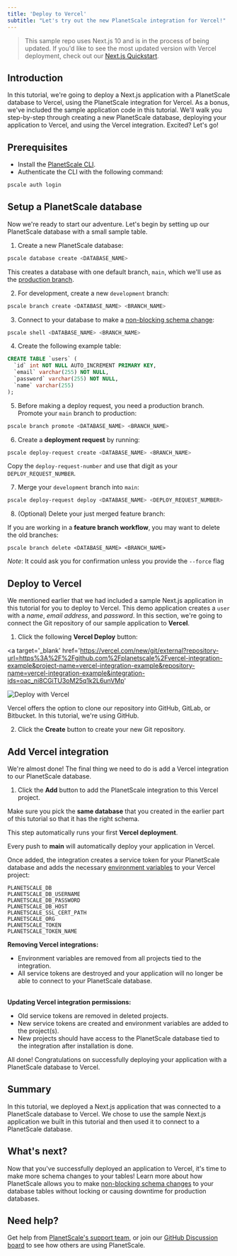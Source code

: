 ```yaml
---
title: 'Deploy to Vercel'
subtitle: "Let's try out the new PlanetScale integration for Vercel!"
---
```


>  This sample repo uses Next.js 10 and is in the process of being updated. If you'd like to see the most updated version with Vercel deployment, check out our [Next.js Quickstart](https://docs.planetscale.com/tutorials/connect-nextjs-app).

## Introduction

In this tutorial, we're going to deploy a Next.js application with a PlanetScale database to Vercel, using the PlanetScale integration for Vercel. As a bonus, we've included the sample application code in this tutorial. We'll walk you step-by-step through creating a new PlanetScale database, deploying your application to Vercel, and using the Vercel integration. Excited? Let's go!

## Prerequisites

- Install the [PlanetScale CLI](https://github.com/planetscale/cli).
- Authenticate the CLI with the following command:

```bash
pscale auth login
```

## Setup a PlanetScale database

Now we're ready to start our adventure. Let's begin by setting up our PlanetScale database with a small sample table.

1. Create a new PlanetScale database:

```bash
pscale database create <DATABASE_NAME>
```

This creates a database with one default branch, `main`, which we'll use as the [production branch](/concepts/branching#development-and-production-branches).

2. For development, create a new `development` branch:

```bash
pscale branch create <DATABASE_NAME> <BRANCH_NAME>
```

3. Connect to your database to make a [non-blocking schema change](/concepts/nonblocking-schema-changes):

```bash
pscale shell <DATABASE_NAME> <BRANCH_NAME>
```

4. Create the following example table:

```sql
CREATE TABLE `users` (
  `id` int NOT NULL AUTO_INCREMENT PRIMARY KEY,
  `email` varchar(255) NOT NULL,
  `password` varchar(255) NOT NULL,
  `name` varchar(255)
);
```

5. Before making a deploy request, you need a production branch. Promote your `main` branch to production:

```bash
pscale branch promote <DATABASE_NAME> <BRANCH_NAME>
```

6. Create a **deployment request** by running:

```bash
pscale deploy-request create <DATABASE_NAME> <BRANCH_NAME>
```

Copy the `deploy-request-number` and use that digit as your `DEPLOY_REQUEST_NUMBER`.

7. Merge your `development` branch into `main`:

```bash
pscale deploy-request deploy <DATABASE_NAME> <DEPLOY_REQUEST_NUMBER>
```

8. (Optional) Delete your just merged feature branch:

If you are working in a **feature branch workflow**, you may want to delete the old branches:

```
pscale branch delete <DATABASE_NAME> <BRANCH_NAME>
```

_Note_: It could ask you for confirmation unless you provide the `--force` flag

## Deploy to Vercel

We mentioned earlier that we had included a sample Next.js application in this tutorial for you to deploy to Vercel. This demo application creates a `user` with a _name_, _email address_, and _password_. In this section, we're going to connect the Git repository of our sample application to **Vercel**.

1. Click the following **Vercel Deploy** button:

<a
  target='_blank'
  href='https://vercel.com/new/git/external?repository-url=https%3A%2F%2Fgithub.com%2Fplanetscale%2Fvercel-integration-example&project-name=vercel-integration-example&repository-name=vercel-integration-example&integration-ids=oac_ni8CGiTU3oM25q1k2L6unVMp'
>
  <img src='https://vercel.com/button' alt='Deploy with Vercel' />
</a>

Vercel offers the option to clone our repository into GitHub, GitLab, or Bitbucket. In this tutorial, we're using GitHub.

2. Click the **Create** button to create your new Git repository.

## Add Vercel integration

We're almost done! The final thing we need to do is add a Vercel integration to our PlanetScale database.

1. Click the **Add** button to add the PlanetScale integration to this Vercel project.

<InfoBlock type='tip'>
  Make sure you pick the <b>same database</b> that you created in the earlier part of this tutorial so that it has the
  right schema.
</InfoBlock>

This step automatically runs your first **Vercel deployment**.

<InfoBlock type='tip'>
  Every push to <b>main</b> will automatically deploy your application in Vercel.
</InfoBlock>

Once added, the integration creates a service token for your PlanetScale database and adds the necessary [environment variables](https://vercel.com/docs/environment-variables) to your Vercel project:

```
PLANETSCALE_DB
PLANETSCALE_DB_USERNAME
PLANETSCALE_DB_PASSWORD
PLANETSCALE_DB_HOST
PLANETSCALE_SSL_CERT_PATH
PLANETSCALE_ORG
PLANETSCALE_TOKEN
PLANETSCALE_TOKEN_NAME
```

<InfoBlock type='note'>
  <div>
    <b>Removing Vercel integrations:</b>
    <ul>
      <li>Environment variables are removed from all projects tied to the integration.</li>
      <li>
        All service tokens are destroyed and your application will no longer be able to connect to your PlanetScale
        database.
      </li>
    </ul>
    <br />
    <b>Updating Vercel integration permissions:</b>
    <ul>
      <li>Old service tokens are removed in deleted projects.</li>
      <li>New service tokens are created and environment variables are added to the project(s).</li>
      <li>
        New projects should have access to the PlanetScale database tied to the integration after installation is done.
      </li>
    </ul>
  </div>
</InfoBlock>

All done! Congratulations on successfully deploying your application with a PlanetScale database to Vercel.

## Summary

In this tutorial, we deployed a Next.js application that was connected to a PlanetScale database to Vercel. We chose to use the sample Next.js application we built in this tutorial and then used it to connect to a PlanetScale database.

## What's next?

Now that you've successfully deployed an application to Vercel, it's time to make more schema changes to your tables! Learn more about how PlanetScale allows you to make [non-blocking schema changes](/concepts/nonblocking-schema-changes) to your database tables without locking or causing downtime for production databases.

## Need help?

Get help from [PlanetScale's support team](https://www.planetscale.com/support), or join our [GitHub Discussion board](https://github.com/planetscale/beta/discussions) to see how others are using PlanetScale.
